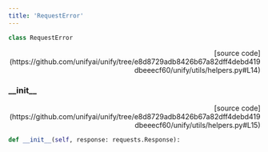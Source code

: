 ```yaml
---
title: 'RequestError'
---
```


```python
class RequestError
```

<p align="right">[source code](https://github.com/unifyai/unify/tree/e8d8729adb8426b67a82dff4debd419dbeeecf60/unify/utils/helpers.py#L14)</p>



### \_\_init\_\_

<p align="right">[source code](https://github.com/unifyai/unify/tree/e8d8729adb8426b67a82dff4debd419dbeeecf60/unify/utils/helpers.py#L15)</p>

```python
def __init__(self, response: requests.Response):
```

